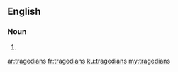 ==English==

===Noun===
{{head|en|plural}}

# {{plural of|tragedian|lang=en|nocat=1}}

[[ar:tragedians]]
[[fr:tragedians]]
[[ku:tragedians]]
[[my:tragedians]]
